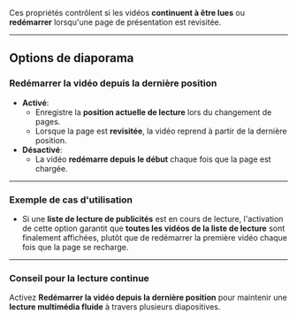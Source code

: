 Ces propriétés contrôlent si les vidéos **continuent à être lues** ou **redémarrer** lorsqu'une page de présentation est revisitée.

***

## **Options de diaporama**

### **Redémarrer la vidéo depuis la dernière position**

* **Activé**:
  * Enregistre la **position actuelle de lecture** lors du changement de pages.
  * Lorsque la page est **revisitée**, la vidéo reprend à partir de la dernière position.
* **Désactivé**:
  * La vidéo **redémarre depuis le début** chaque fois que la page est chargée.

***

### **Exemple de cas d'utilisation**

* Si une **liste de lecture de publicités** est en cours de lecture, l'activation de cette option garantit que **toutes les vidéos de la liste de lecture** sont finalement affichées, plutôt que de redémarrer la première vidéo chaque fois que la page se recharge.

***

### **Conseil pour la lecture continue**

Activez **Redémarrer la vidéo depuis la dernière position** pour maintenir une **lecture multimédia fluide** à travers plusieurs diapositives.
